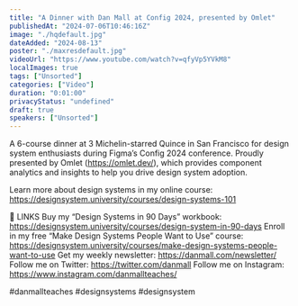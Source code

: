```yaml
---
title: "A Dinner with Dan Mall at Config 2024, presented by Omlet"
publishedAt: "2024-07-06T10:46:16Z"
image: "./hqdefault.jpg"
dateAdded: "2024-08-13"
poster: "./maxresdefault.jpg"
videoUrl: "https://www.youtube.com/watch?v=qfyVp5YVkM8"
localImages: true
tags: ["Unsorted"]
categories: ["Video"]
duration: "0:01:00"
privacyStatus: "undefined"
draft: true
speakers: ["Unsorted"]
---
```

A 6-course dinner at 3 Michelin-starred Quince in San Francisco for design system enthusiasts during Figma’s Config 2024 conference. Proudly presented by Omlet (https://omlet.dev/), which provides component analytics and insights to help you drive design system adoption. 

Learn more about design systems in my online course: https://designsystem.university/courses/design-systems-101 

🔗 LINKS 
Buy my “Design Systems in 90 Days” workbook: https://designsystem.university/courses/design-system-in-90-days 
Enroll in my free “Make Design Systems People Want to Use” course: https://designsystem.university/courses/make-design-systems-people-want-to-use
Get my weekly newsletter: https://danmall.com/newsletter/ 
Follow me on Twitter: https://twitter.com/danmall 
Follow me on Instagram: https://www.instagram.com/danmallteaches/ 

#danmallteaches #designsystems #designsystem

